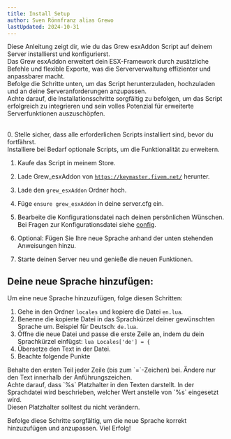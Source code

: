 ```yaml
---
title: Install Setup
author: Sven Rönnfranz alias Grewo
lastUpdated: 2024-10-31
---
```


Diese Anleitung zeigt dir, wie du das Grew esxAddon Script auf deinem Server installierst und konfigurierst.<br/>
Das Grew esxAddon erweitert dein ESX-Framework durch zusätzliche Befehle und flexible Exporte, was die Serververwaltung effizienter und anpassbarer macht.<br/>
Befolge die Schritte unten, um das Script herunterzuladen, hochzuladen und an deine Serveranforderungen anzupassen.<br/>
Achte darauf, die Installationsschritte sorgfältig zu befolgen, um das Script erfolgreich zu integrieren und sein volles Potenzial für erweiterte Serverfunktionen auszuschöpfen.<br/>
<br/>

<Steps>
  0. Stelle sicher, dass alle erforderlichen Scripts installiert sind, bevor du fortfährst.<br/>
     Installiere bei Bedarf optionale Scripts, um die Funktionalität zu erweitern.

  1. Kaufe das Script in meinem Store.
  
  2. Lade Grew_esxAddon von <a href="https://keymaster.fivem.net/" target="_blank">`https://keymaster.fivem.net/`</a> herunter.

  3. Lade den `grew_esxAddon` Ordner hoch.

  4. Füge `ensure grew_esxAddon` in deine server.cfg ein.

  5. Bearbeite die Konfigurationsdatei nach deinen persönlichen Wünschen.<br/>
     Bei Fragen zur Konfigurationsdatei siehe <a href="/de/grew_esxaddon/config" target="_self">config</a>.
  
  6. Optional: Fügen Sie Ihre neue Sprache anhand der unten stehenden Anweisungen hinzu.

  7. Starte deinen Server neu und genieße die neuen Funktionen.
</Steps>

## Deine neue Sprache hinzufügen:
Um eine neue Sprache hinzuzufügen, folge diesen Schritten:
<Steps>
  1. Gehe in den Ordner `locales` und kopiere die Datei `en.lua`.
  2. Benenne die kopierte Datei in das Sprachkürzel deiner gewünschten Sprache um. Beispiel für Deutsch: `de.lua`.
  3. Öffne die neue Datei und passe die erste Zeile an, indem du dein Sprachkürzel einfügst: `lua Locales['de'] = {` 
  4. Übersetze den Text in der Datei.
  5. Beachte folgende Punkte
</Steps>

<Aside type="caution">
  Behalte den ersten Teil jeder Zeile (bis zum `=`-Zeichen) bei. Ändere nur den Text innerhalb der Anführungszeichen.
</Aside>
<Aside type="caution">
  Achte darauf, dass `%s` Platzhalter in den Texten darstellt. In der Sprachdatei wird beschrieben, welcher Wert anstelle von `%s` eingesetzt wird.<br/>
  Diesen Platzhalter solltest du nicht verändern.
</Aside>

Befolge diese Schritte sorgfältig, um die neue Sprache korrekt hinzuzufügen und anzupassen. Viel Erfolg!
